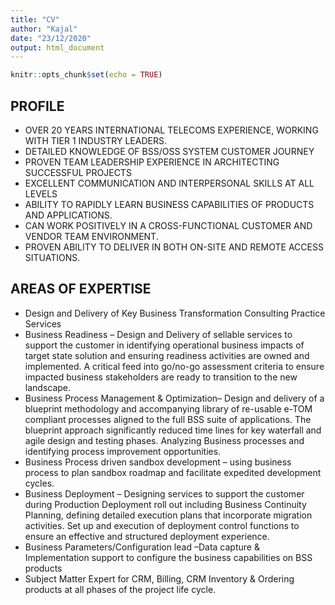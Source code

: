 ```yaml
---
title: "CV"
author: "Kajal"
date: "23/12/2020"
output: html_document
---
```


```r
knitr::opts_chunk$set(echo = TRUE)
```

##  **PROFILE**
 
+	OVER 20 YEARS INTERNATIONAL TELECOMS EXPERIENCE, WORKING WITH TIER 1 INDUSTRY LEADERS.
+ DETAILED KNOWLEDGE OF BSS/OSS SYSTEM CUSTOMER JOURNEY 
+ PROVEN TEAM LEADERSHIP EXPERIENCE IN ARCHITECTING SUCCESSFUL PROJECTS
+ EXCELLENT COMMUNICATION AND INTERPERSONAL SKILLS AT ALL LEVELS
+ ABILITY TO RAPIDLY LEARN BUSINESS CAPABILITIES OF PRODUCTS AND APPLICATIONS. 
+ CAN WORK POSITIVELY IN A CROSS-FUNCTIONAL  CUSTOMER AND VENDOR TEAM ENVIRONMENT. 
+ PROVEN ABILITY TO DELIVER IN BOTH ON-SITE AND REMOTE ACCESS SITUATIONS.

##  **AREAS OF EXPERTISE**
 
+ Design and Delivery of Key Business Transformation Consulting Practice Services
+ Business Readiness – Design and Delivery of sellable services to support the customer in identifying operational business impacts of target state solution and ensuring readiness activities are owned and implemented. A critical feed into go/no-go assessment criteria to ensure impacted business stakeholders are ready to transition to the new landscape.
+ Business Process Management & Optimization– Design and delivery of a blueprint methodology and accompanying library of re-usable e-TOM compliant processes aligned to the full BSS suite of applications. The blueprint approach significantly reduced time lines for key waterfall and agile design and testing phases. Analyzing Business processes and identifying process improvement opportunities.
+ Business Process driven sandbox development – using business process to plan sandbox roadmap and facilitate expedited development cycles. 
+ Business Deployment – Designing services to support the customer during Production Deployment roll out including Business Continuity Planning, defining detailed execution plans that incorporate migration activities. Set up and execution of deployment control functions to ensure an effective and structured deployment experience.
+ Business Parameters/Configuration lead –Data capture & Implementation support to configure the business capabilities on BSS products
+ Subject Matter Expert for CRM, Billing, CRM Inventory & Ordering products at all phases of the project life cycle.

